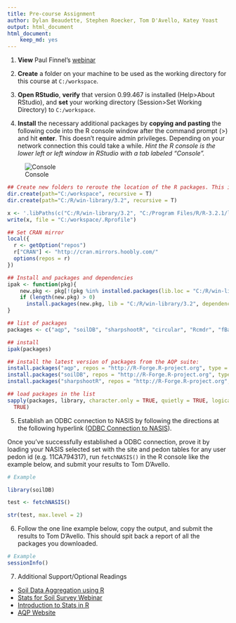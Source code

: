 ---
title: Pre-course Assignment
author: Dylan Beaudette, Stephen Roecker, Tom D'Avello, Katey Yoast 
output: html_document
html_document:
    keep_md: yes
---

1. **View** Paul Finnel's [webinar](https://youtu.be/VcdowqknChQ)

2. **Create** a folder on your machine to be used as the working directory for this course at `C:/workspace`.

3. **Open RStudio**, **verify** that version 0.99.467 is installed (Help>About RStudio), and **set** your working directory (Session>Set Working Directory) to `C:/workspace`.

4. **Install** the necessary additional packages by **copying and pasting** the following code into the R console window after the command prompt (>) and hit **enter**. This doesn't require admin privileges. Depending on your network connection this could take a while. *Hint the R console is the lower left or left window in RStudio with a tab labeled "Console".* 

![Console](figure/rconsole.png)  

```{r, warning=FALSE, message=FALSE, results="hide", eval=FALSE}
## Create new folders to reroute the location of the R packages. This is a work around for the problems caused by ITs file redirection of the My Documents folder. The .Rprofile file will inform RStudio were your packages are located each time it's opened.
dir.create(path="C:/workspace", recursive = T)
dir.create(path="C:/R/win-library/3.2", recursive = T)

x <- '.libPaths(c("C:/R/win-library/3.2", "C:/Program Files/R/R-3.2.1/library"))'
write(x, file = "C:/workspace/.Rprofile")

## Set CRAN mirror
local({
  r <- getOption("repos")
  r["CRAN"] <- "http://cran.mirrors.hoobly.com/"
  options(repos = r)
})

## Install and packages and dependencies
ipak <- function(pkg){
    new.pkg <- pkg[!(pkg %in% installed.packages(lib.loc = "C:/R/win-library/3.2")[, "Package"])]
    if (length(new.pkg) > 0) 
      install.packages(new.pkg, lib = "C:/R/win-library/3.2", dependencies = TRUE)
}

## list of packages
packages <- c("aqp", "soilDB", "sharpshootR", "circular", "Rcmdr", "fBasics", "rms", "randomForest", "rpart", "caret", "knitr", "printr", "markdown", "raster", "rgdal", "sp", "spatial", "shape", "shapefiles", "plyr", "dplyr", "reshape2", "httr", "cluster", "ape", "lattice", "latticeExtra", "ggplot2", "RColorBrewer", "plotrix", "rpart.plot")

## install
ipak(packages)

## install the latest version of packages from the AQP suite:
install.packages("aqp", repos = "http://R-Forge.R-project.org", type = "source")
install.packages("soilDB", repos = "http://R-Forge.R-project.org", type = "source")
install.packages("sharpshootR", repos = "http://R-Forge.R-project.org", type = "source")

## load packages in the list
sapply(packages, library, character.only = TRUE, quietly = TRUE, logical.return =
  TRUE)
```

5. Establish an ODBC connection to NASIS by following the directions at the following hyperlink ([ODBC Connection to NASIS](https://r-forge.r-project.org/scm/viewvc.php/*checkout*/docs/soilDB/setup_local_nasis.html?root=aqp)).

Once you've successfully established a ODBC connection, prove it by loading your NASIS selected set with the site and pedon tables for any user pedon id (e.g. 11CA794317), run `fetchNASIS()` in the R console like the example below, and submit your results to Tom D'Avello.

```{r example, message=FALSE, warning=FALSE, eval=FALSE}
# Example

library(soilDB)

test <- fetchNASIS()

str(test, max.level = 2)
```

6. Follow the one line example below, copy the output, and submit the results to Tom D'Avello. This should spit back a report of all the packages you downloaded.

```{r, eval=FALSE}
# Example
sessionInfo()
```


7. Additional Support/Optional Readings
  * [Soil Data Aggregation using R](https://www.youtube.com/watch?v=wD9Y0Qpv5Tw)
  * [Stats for Soil Survey Webinar](https://www.youtube.com/watch?v=G5mFt9k37a4)
  * [Introduction to Stats in R](http://www.gardenersown.co.uk/Education/Lectures/R/index.htm#inputting_data)
  * [AQP Website](http://aqp.r-forge.r-project.org/)
